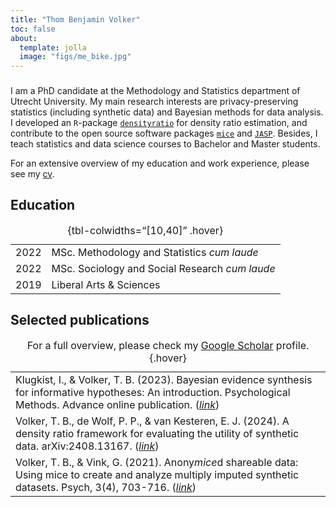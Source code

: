 ```yaml
---
title: "Thom Benjamin Volker"
toc: false
about: 
  template: jolla
  image: "figs/me_bike.jpg"
---
```


###

:::{#hero-heading}

:::

###

I am a PhD candidate at the Methodology and Statistics department of
Utrecht University. My main research interests are privacy-preserving
statistics (including synthetic data) and Bayesian methods for data
analysis. I developed an `R`-package
[`densityratio`](https://thomvolker.github.io/densityratio){target="_blank"} for density
ratio estimation, and contribute to the open source software packages
[`mice`](https://amices.org/mice) and [`JASP`](https://jasp-stats.org/){target="_blank"}.
Besides, I teach statistics and data science courses to Bachelor and
Master students.

For an extensive overview of my education and work experience, 
please see my [cv](files/cv/cv.pdf){target="_blank"}.

## Education

|      |                                    |
|------|:-----------------------------------|
| 2022 | MSc. Methodology and Statistics *cum laude* |
| 2022 | MSc. Sociology and Social Research *cum laude* |
| 2019 | Liberal Arts & Sciences            |

: {tbl-colwidths="[10,40]" .hover}


## Selected publications

|                                      |                                
|:-------------------------------------|
| Klugkist, I., & Volker, T. B. (2023). Bayesian evidence synthesis for informative hypotheses: An introduction. Psychological Methods. Advance online publication. ([*link*](https://doi.org/10.1037/met0000602){target="_blank"}) |
| Volker, T. B., de Wolf, P. P., & van Kesteren, E. J. (2024). A density ratio framework for evaluating the utility of synthetic data. arXiv:2408.13167. ([*link*](https://arxiv.org/abs/2408.13167){target="_blank"}) |
| Volker, T. B., & Vink, G. (2021). Anony*mice*d shareable data: Using mice to create and analyze multiply imputed synthetic datasets. Psych, 3(4), 703-716. ([*link*](https://doi.org/10.3390/psych3040045){target="_blank"}) |

: For a full overview, please check my [Google Scholar](https://scholar.google.nl/citations?user=DePxNDMAAAAJ&hl=en&oi=ao){target="_blank"} profile. {.hover}

